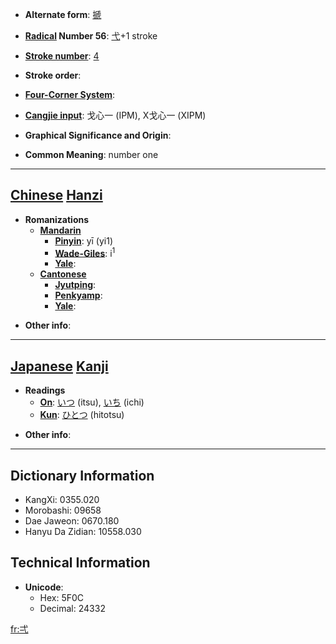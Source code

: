 * '''Alternate form''': [[搋]]

* '''[[Wiktionary:Chinese radical index| Radical]] Number 56''': [[Wiktionary:Chinese radical index 弋|弋]]+1 stroke

* '''[[Wiktionary:Chinese total strokes index|Stroke number]]''': [[Wiktionary:Chinese total strokes index 4|4]]

* '''Stroke order''': 

* '''[[Wiktionary:Chinese four corner index|Four-Corner System]]''': 

* '''[[Wiktionary:Chinese Cangjie index|Cangjie input]]''': 戈心一 (IPM), X戈心一 (XIPM)

* '''Graphical Significance and Origin''': 

* '''Common Meaning''': number one

----

== [[Chinese]] [[Hanzi]] ==

* '''Romanizations'''
** '''[[Mandarin]]'''
*** '''[[Pinyin]]''': yī (yi1)
*** '''[[Wade-Giles]]''': i<sup>1</sup>
*** '''[[Yale]]''': 
** '''[[Cantonese]]'''
*** '''[[Jyutping]]''':
*** '''[[Penkyamp]]''': 
*** '''[[Yale]]''': 

* '''Other info''': 

----

== [[Japanese]] [[Kanji]] ==

* '''Readings'''
** '''[[On]]''': [[いつ]] (itsu), [[いち]] (ichi)
** '''[[Kun]]''': [[ひとつ]] (hitotsu)

* '''Other info''':  

----

== Dictionary Information ==

* KangXi: 0355.020
* Morobashi: 09658
* Dae Jaweon: 0670.180
* Hanyu Da Zidian: 10558.030

== Technical Information ==

* '''Unicode''':
** Hex: 5F0C
** Decimal: 24332

[[fr:弌]]
